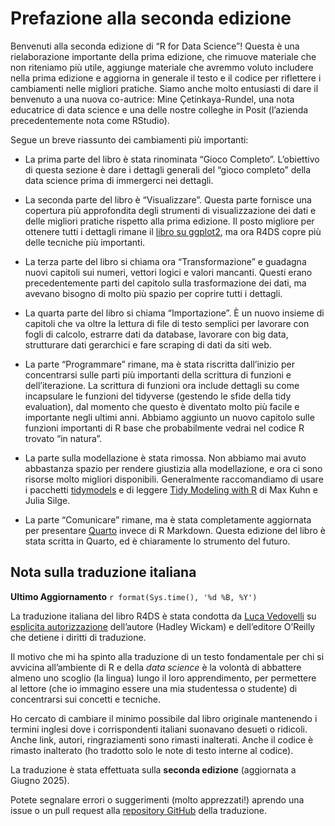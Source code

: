 # Prefazione alla seconda edizione {.unnumbered}

Benvenuti alla seconda edizione di "R for Data Science"!
Questa è una rielaborazione importante della prima edizione, che rimuove materiale che non riteniamo più utile, aggiunge materiale che avremmo voluto includere nella prima edizione e aggiorna in generale il testo e il codice per riflettere i cambiamenti nelle migliori pratiche.
Siamo anche molto entusiasti di dare il benvenuto a una nuova co-autrice: Mine Çetinkaya-Rundel, una nota educatrice di data science e una delle nostre colleghe in Posit (l'azienda precedentemente nota come RStudio).

Segue un breve riassunto dei cambiamenti più importanti:

-   La prima parte del libro è stata rinominata "Gioco Completo".
    L'obiettivo di questa sezione è dare i dettagli generali del "gioco completo" della data science prima di immergerci nei dettagli.

-   La seconda parte del libro è "Visualizzare".
    Questa parte fornisce una copertura più approfondita degli strumenti di visualizzazione dei dati e delle migliori pratiche rispetto alla prima edizione.
    Il posto migliore per ottenere tutti i dettagli rimane il [libro su ggplot2](http://ggplot2-book.org/), ma ora R4DS copre più delle tecniche più importanti.

-   La terza parte del libro si chiama ora "Transformazione" e guadagna nuovi capitoli sui numeri, vettori logici e valori mancanti.
    Questi erano precedentemente parti del capitolo sulla trasformazione dei dati, ma avevano bisogno di molto più spazio per coprire tutti i dettagli.

-   La quarta parte del libro si chiama "Importazione".
    È un nuovo insieme di capitoli che va oltre la lettura di file di testo semplici per lavorare con fogli di calcolo, estrarre dati da database, lavorare con big data, strutturare dati gerarchici e fare scraping di dati da siti web.

-   La parte "Programmare" rimane, ma è stata riscritta dall'inizio per concentrarsi sulle parti più importanti della scrittura di funzioni e dell'iterazione.
    La scrittura di funzioni ora include dettagli su come incapsulare le funzioni del tidyverse (gestendo le sfide della tidy evaluation), dal momento che questo è diventato molto più facile e importante negli ultimi anni.
    Abbiamo aggiunto un nuovo capitolo sulle funzioni importanti di R base che probabilmente vedrai nel codice R trovato "in natura".

-   La parte sulla modellazione è stata rimossa.
    Non abbiamo mai avuto abbastanza spazio per rendere giustizia alla modellazione, e ora ci sono risorse molto migliori disponibili.
    Generalmente raccomandiamo di usare i pacchetti [tidymodels](https://www.tidymodels.org/) e di leggere [Tidy Modeling with R](https://www.tmwr.org/) di Max Kuhn e Julia Silge.

-   La parte "Comunicare" rimane, ma è stata completamente aggiornata per presentare [Quarto](https://quarto.org/) invece di R Markdown.
    Questa edizione del libro è stata scritta in Quarto, ed è chiaramente lo strumento del futuro.

## Nota sulla traduzione italiana {.unnumbered}

**Ultimo Aggiornamento** `r format(Sys.time(), '%d %B, %Y')`

La traduzione italiana del libro R4DS è stata condotta da [Luca Vedovelli](https://lucavd.netlify.app/) su [esplicita autorizzazione]{.underline} dell'autore (Hadley Wickam) e dell'editore O'Reilly che detiene i diritti di traduzione.

Il motivo che mi ha spinto alla traduzione di un testo fondamentale per chi si avvicina all'ambiente di R e della *data science* è la volontà di abbattere almeno uno scoglio (la lingua) lungo il loro apprendimento, per permettere al lettore (che io immagino essere una mia studentessa o studente) di concentrarsi sui concetti e tecniche.

Ho cercato di cambiare il minimo possibile dal libro originale mantenendo i termini inglesi dove i corrispondenti italiani suonavano desueti o ridicoli.
Anche link, autori, ringraziamenti sono rimasti inalterati.
Anche il codice è rimasto inalterato (ho tradotto solo le note di testo interne al codice).

La traduzione è stata effettuata sulla **seconda edizione** (aggiornata a Giugno 2025).

Potete segnalare errori o suggerimenti (molto apprezzati!) aprendo una issue o un pull request alla [repository GitHub](https://https://github.com/lucavd/r4ds_ita_2nd_ed) della traduzione.
